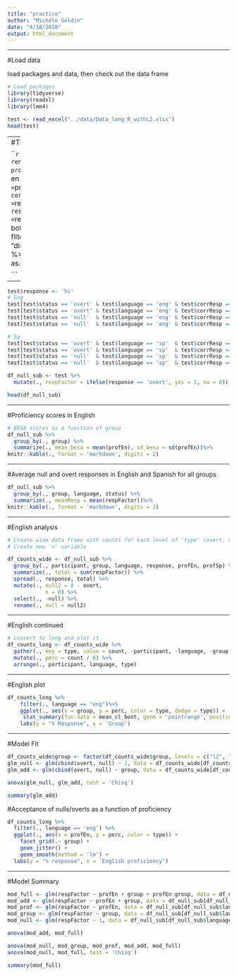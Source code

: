 ```yaml
---
title: "practice"
author: "Michele Goldin"
date: "4/18/2018"
output: html_document
---
```




---

#Load data 

load packages and data, then check out the data frame

```r
# Load packages
library(tidyverse)
library(readxl)
library(lme4)
```

```r
test <- read_excel("../data/Data_long_R_withL2.xlsx")
head(test)

```

---
#Tidy Data

```r
test %>% 
  rename(., profEn = `prof en`, profSp = `prof sp`, corrResp = `response`, respBoth = `responded both`) %>%
  filter(., status != "distractor") %>%
  as.data.frame(.)

```

---

```r

test$response <- 'hi'
# Eng
test[test$status == 'overt' & test$language == 'eng' & test$corrResp == 1, 'response'] <- 'overt'
test[test$status == 'overt' & test$language == 'eng' & test$corrResp == 0, 'response'] <- 'null'
test[test$status == 'null'  & test$language == 'eng' & test$corrResp == 1, 'response'] <- 'null'
test[test$status == 'null'  & test$language == 'eng' & test$corrResp == 0, 'response'] <- 'overt'

# Sp
test[test$status == 'overt' & test$language == 'sp'  & test$corrResp == 1, 'response'] <- 'overt'
test[test$status == 'overt' & test$language == 'sp'  & test$corrResp == 0, 'response'] <- 'null'
test[test$status == 'null'  & test$language == 'sp'  & test$corrResp == 1, 'response'] <- 'null'
test[test$status == 'null'  & test$language == 'sp'  & test$corrResp == 0, 'response'] <- 'overt'

df_null_sub <- test %>%
  mutate(., respFactor = ifelse(response == 'overt', yes = 1, no = 0))

head(df_null_sub)

```

---

#Proficiency scores in English

```r

# BESA scores as a function of group
df_null_sub %>% 
  group_by(., group) %>% 
  summarize(., mean_besa = mean(profEn), sd_besa = sd(profEn))%>%
knitr::kable(., format = 'markdown', digits = 2)

```

---

#Average null and overt responses in English and Spanish for all groups

```r
df_null_sub %>% 
  group_by(., group, language, status) %>% 
  summarize(., meanResp = mean(respFactor))%>%
knitr::kable(., format = 'markdown', digits = 2) 
```

---

#English analysis

```r

# Create wide data frame with counts for each level of 'type' (overt, null)
# Create new 'n' variable

df_counts_wide <- df_null_sub %>%
  group_by(., participant, group, language, response, profEn, profSp) %>% 
  summarize(., total = sum(respFactor)) %>% 
  spread(., response, total) %>% 
  mutate(., null2 = 8 - overt, 
            n = 8) %>%
  select(., -null) %>% 
  rename(., null = null2)
```

---

#English continued

```r

# Convert to long and plot it
df_counts_long <- df_counts_wide %>% 
  gather(., key = type, value = count, -participant, -language, -group, -n, -profEn, -profSp) %>% 
  mutate(., perc = count / 8) %>%
  arrange(., participant, language, type)
```

---

#English plot

```r

df_counts_long %>% 
    filter(., language == "eng")%>%
    ggplot(., aes(x = group, y = perc, color = type, dodge = type)) + 
     stat_summary(fun.data = mean_cl_boot, geom = 'pointrange', position = position_dodge(0.5), size = 1) + 
    labs(y = "% Response", x = 'Group')

```

---

#Model Fit

```r

df_counts_wide$group <- factor(df_counts_wide$group, levels = c("l2", "mo", "hl"))
glm_null <- glm(cbind(overt, null) ~ 1, data = df_counts_wide[df_counts_wide$language == 'eng', ], family = 'binomial')
glm_add <- glm(cbind(overt, null) ~ group, data = df_counts_wide[df_counts_wide$language == 'eng', ], family = 'binomial')

anova(glm_null, glm_add, test = 'Chisq')

summary(glm_add)
```


#Acceptance of nulls/overts as a function of proficiency

```r
df_counts_long %>%
  filter(., language == 'eng') %>%
  ggplot(., aes(x = profEn, y = perc, color = type)) + 
    facet_grid(.~ group) + 
    geom_jitter() + 
    geom_smooth(method = 'lm') + 
  labs(y = "% response", x = 'English proficiency')
```

---
#Model Summary

```r

mod_full <- glm(respFactor ~ profEn + group + profEn:group, data = df_null_sub[df_null_sub$language == 'eng', ], family = 'binomial')
mod_add <- glm(respFactor ~ profEn + group, data = df_null_sub[df_null_sub$language == 'eng', ], family = 'binomial')
mod_prof <- glm(respFactor ~ profEn, data = df_null_sub[df_null_sub$language == 'eng', ], family = 'binomial')
mod_group <- glm(respFactor ~ group, data = df_null_sub[df_null_sub$language == 'eng', ], family = 'binomial')
mod_null <- glm(respFactor ~ 1, data = df_null_sub[df_null_sub$language == 'eng', ], family = 'binomial')

anova(mod_add, mod_full)

anova(mod_null, mod_group, mod_prof, mod_add, mod_full)
anova(mod_null, mod_full, test = 'Chisq')

summary(mod_full)


```
